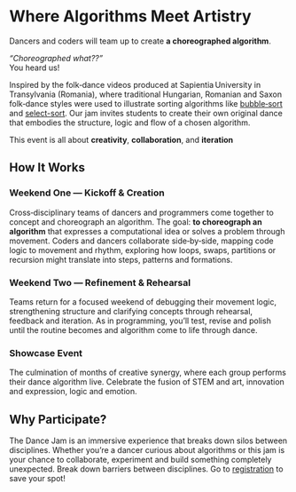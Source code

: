 # Where Algorithms Meet Artistry

Dancers and coders will team up to create **a choreographed algorithm**.

_“Choreographed what??”_  
You heard us!

Inspired by the folk‑dance videos produced at Sapientia University in Transylvania (Romania), where traditional Hungarian, Romanian and Saxon folk‑dance styles were used to illustrate sorting algorithms like [bubble‑sort](https://www.youtube.com/watch?v=lyZQPjUT5B4) and [select-sort](https://www.youtube.com/watch?v=Ns4TPTC8whw). 
Our jam invites students to create their own original dance that embodies the structure, logic and flow of a chosen algorithm.

This event is all about **creativity**, **collaboration**, and **iteration** 

## How It Works

### Weekend One — Kickoff & Creation
Cross‑disciplinary teams of dancers and programmers come together to concept and choreograph an algorithm. The goal: **to choreograph an algorithm** that expresses a computational idea or solves a problem through movement. Coders and dancers collaborate side‑by‑side, mapping code logic to movement and rhythm, exploring how loops, swaps, partitions or recursion might translate into steps, patterns and formations.

### Weekend Two — Refinement & Rehearsal
Teams return for a focused weekend of debugging their movement logic, strengthening structure and clarifying concepts through rehearsal, feedback and iteration. As in programming, you’ll test, revise and polish until the routine becomes and algorithm come to life through dance.

### Showcase Event
The culmination of months of creative synergy, where each group performs their dance algorithm live. Celebrate the fusion of STEM and art, innovation and expression, logic and emotion.

## Why Participate?

The Dance Jam is an immersive experience that breaks down silos between disciplines. Whether you’re a dancer curious about algorithms or this jam is your chance to collaborate, experiment and build something completely unexpected. Break down barriers between disciplines. 
Go to [registration](registration.qmd) to save your spot!